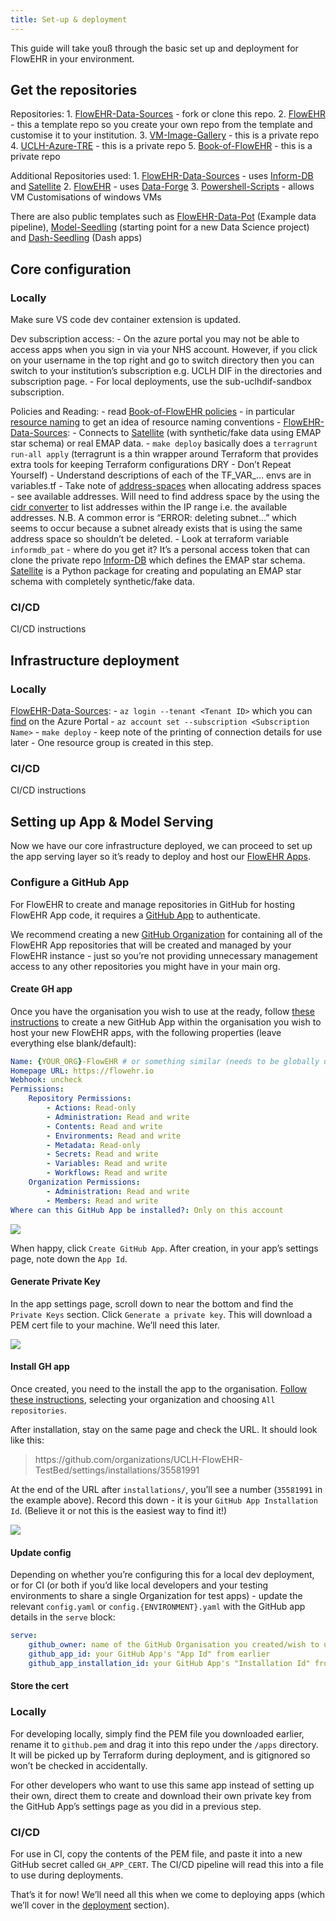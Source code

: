 ```yaml
---
title: Set-up & deployment
---
```


This guide will take youß through the basic set up and deployment for FlowEHR in your environment.

## Get the repositories

Repositories:
1. [FlowEHR-Data-Sources](https://github.com/UCLH-Foundry/FlowEHR-Data-Sources) - fork or clone this repo.
2. [FlowEHR](https://github.com/UCLH-Foundry/FlowEHR) - this a template repo so you create your own repo from the template and customise it to your institution.
3. [VM-Image-Gallery](https://github.com/UCLH-Foundry/VM-Image-Gallery) - this is a private repo
4. [UCLH-Azure-TRE](https://github.com/UCLH-Foundry/FlowEHR-AzureTRE)  - this is a private repo
5. [Book-of-FlowEHR](https://github.com/UCLH-Foundry/Book-of-FlowEHR/) - this is a private repo

Additional Repositories used:
1. [FlowEHR-Data-Sources](https://github.com/UCLH-Foundry/FlowEHR-Data-Sources) - uses [Inform-DB](https://github.com/inform-health-informatics/Inform-DB/) and [Satellite](https://github.com/UCLH-Foundry/Satellite)
2. [FlowEHR](https://github.com/UCLH-Foundry/FlowEHR) - uses [Data-Forge](https://github.com/UCLH-Foundry/FlowEHR-Data-Forge.git)
3. [Powershell-Scripts](https://github.com/UCLH-Foundry/Powershell-Scripts) - allows VM Customisations of windows VMs

There are also public templates such as [FlowEHR-Data-Pot](https://github.com/UCLH-Foundry/FlowEHR-Data-Pot) (Example data pipeline), [Model-Seedling](https://github.com/UCLH-Foundry/Model-Seedling) (starting point for a new Data Science project) and [Dash-Seedling](https://github.com/UCLH-Foundry/Dash-Seedling) (Dash apps)

## Core configuration

::: {.panel-tabset}
### Locally

Make sure VS code dev container extension is updated.

Dev subscription access:
- On the azure portal you may not be able to access apps when you sign in via your NHS account. However, if you click on your username in the top right and go to switch directory then you can switch to your institution's subscription e.g. UCLH DIF in the directories and subscription page.
- For local deployments, use the sub-uclhdif-sandbox subscription.

Policies and Reading:
- read [Book-of-FlowEHR policies](https://github.com/UCLH-Foundry/Book-of-FlowEHR/tree/the-walking-skeleton/policies)
    - in particular [resource naming](https://github.com/UCLH-Foundry/Book-of-FlowEHR/blob/the-walking-skeleton/policies/resource-naming.md) to get an idea of resource naming conventions
- [FlowEHR-Data-Sources](https://github.com/UCLH-Foundry/FlowEHR-Data-Sources):
    - Connects to [Satellite](https://github.com/UCLH-Foundry/Satellite) (with synthetic/fake data using EMAP star schema) or real EMAP data.
    - `make deploy` basically does a `terragrunt run-all apply` (terragrunt is a thin wrapper around Terraform that provides extra tools for keeping Terraform configurations DRY - Don't Repeat Yourself)
    - Understand descriptions of each of the TF_VAR_... envs are in variables.tf
    - Take note of [address-spaces](https://github.com/UCLH-Foundry/Book-of-FlowEHR/blob/the-walking-skeleton/milestones/walking-skeleton/scaffolding/address-spaces.md) when allocating address spaces - see available addresses. Will need to find address space by the using the [cidr converter](https://www.ipaddressguide.com/cidr) to list addresses within the IP range i.e. the available addresses. 
    N.B. A common error is "ERROR: deleting subnet..." which seems to occur because a subnet already exists that is using the same address space so shouldn't be deleted.
    - Look at terraform variable `informdb_pat` - where do you get it? It's a personal access token that can clone the private repo [Inform-DB](https://github.com/inform-health-informatics/Inform-DB/) which defines the EMAP star schema.
    [Satellite](https://github.com/UCLH-Foundry/Satellite) is a Python package for creating and populating an EMAP star schema with completely synthetic/fake data.


### CI/CD

CI/CD instructions
:::

## Infrastructure deployment

::: {.panel-tabset}
### Locally

[FlowEHR-Data-Sources](https://github.com/UCLH-Foundry/FlowEHR-Data-Sources):
- `az login --tenant <Tenant ID>` which you can [find](https://learn.microsoft.com/en-us/azure/active-directory/fundamentals/how-to-find-tenant) on the Azure Portal
- `az account set --subscription <Subscription Name>`
- `make deploy` - keep note of the printing of connection details for use later 
- One resource group is created in this step.

### CI/CD

CI/CD instructions
:::


## Setting up App & Model Serving

Now we have our core infrastructure deployed, we can proceed to set up the app serving layer so it's ready to deploy and host our [FlowEHR Apps](../anatomy/apps.qmd).


### Configure a GitHub App

For FlowEHR to create and manage repositories in GitHub for hosting FlowEHR App code, it requires a [GitHub App](https://docs.github.com/en/apps/creating-github-apps/creating-github-apps/about-apps) to authenticate.

We recommend creating a new [GitHub Organization](https://docs.github.com/en/organizations/collaborating-with-groups-in-organizations/about-organizations) for containing all of the FlowEHR App repositories that will be created and managed by your FlowEHR instance - just so you're not providing unnecessary management access to any other repositories you might have in your main org.


#### Create GH app

Once you have the organisation you wish to use at the ready, follow [these instructions](https://docs.github.com/en/apps/creating-github-apps/creating-github-apps/creating-a-github-app) to create a new GitHub App within the organisation you wish to host your new FlowEHR apps, with the following properties (leave everything else blank/default):

```yaml
Name: {YOUR_ORG}-FlowEHR # or something similar (needs to be globally unique)
Homepage URL: https://flowehr.io
Webhook: uncheck
Permissions:
    Repository Permissions:
        - Actions: Read-only
        - Administration: Read and write
        - Contents: Read and write
        - Environments: Read and write
        - Metadata: Read-only
        - Secrets: Read and write
        - Variables: Read and write
        - Workflows: Read and write
    Organization Permissions:
        - Administration: Read and write
        - Members: Read and write
Where can this GitHub App be installed?: Only on this account
```

![](./assets/github-app-permissions.png){fig-alt="Configure GitHub App permissions"}

When happy, click `Create GitHub App`. After creation, in your app's settings page, note down the `App Id`.


#### Generate Private Key

In the app settings page, scroll down to near the bottom and find the `Private Keys` section. Click `Generate a private key`. This will download a PEM cert file to your machine. We'll need this later.

![](./assets/create-private-key.png){fig-alt="Create a private key"}


#### Install GH app

Once created, you need to the install the app to the organisation. [Follow these instructions](https://docs.github.com/en/apps/maintaining-github-apps/installing-github-apps), selecting your organization and choosing `All repositories`.

After installation, stay on the same page and check the URL. It should look like this:

> https://github.com/organizations/UCLH-FlowEHR-TestBed/settings/installations/35581991

At the end of the URL after `installations/`, you'll see a number (`35581991` in the example above). Record this down - it is your `GitHub App Installation Id`. (Believe it or not this is the easiest way to find it!)

![](./assets/find-installation-id.png){fig-alt="Find your Installation Id"}


#### Update config

Depending on whether you're configuring this for a local dev deployment, or for CI (or both if you'd like local developers and your testing environments to share a single Organization for test apps) - update the relevant `config.yaml` or `config.{ENVIRONMENT}.yaml` with the GitHub app details in the `serve` block:

```yaml
serve:
    github_owner: name of the GitHub Organisation you created/wish to use for deploying apps into
    github_app_id: your GitHub App's "App Id" from earlier
    github_app_installation_id: your GitHub App's "Installation Id" from earlier
```


#### Store the cert

::: {.panel-tabset}
### Locally

For developing locally, simply find the PEM file you downloaded earlier, rename it to `github.pem` and drag it into this repo under the `/apps` directory. It will be picked up by Terraform during deployment, and is gitignored so won't be checked in accidentally.

:::{.callout-note}
For other developers who want to use this same app instead of setting up their own, direct them to create and download their own private key from the GitHub App's settings page as you did in a previous step.
:::

### CI/CD

For use in CI, copy the contents of the PEM file, and paste it into a new GitHub secret called `GH_APP_CERT`. The CI/CD pipeline will read this into a file to use during deployments.
:::

That's it for now! We'll need all this when we come to deploying apps (which we'll cover in the [deployment](./60_deployment.qmd) section).

